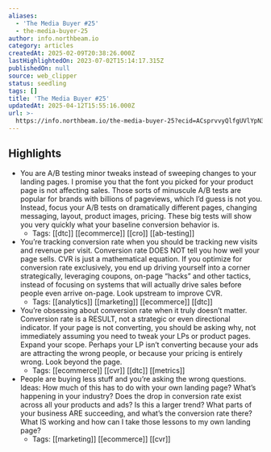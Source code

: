 ```yaml
---
aliases:
  - 'The Media Buyer #25'
  - the-media-buyer-25
author: info.northbeam.io
category: articles
createdAt: 2025-02-09T20:38:26.000Z
lastHighlightedOn: 2023-07-02T15:14:17.315Z
publishedOn: null
source: web_clipper
status: seedling
tags: []
title: 'The Media Buyer #25'
updatedAt: 2025-04-12T15:55:16.000Z
url: >-
  https://info.northbeam.io/the-media-buyer-25?ecid=ACsprvvyQlfgUVlYpN3vyof_6DV6EHgTZXgoA7cXs3Jz6oXcVQ2OD-YGdiT4P78vPYzxfbdYsyq1&utm_campaign=%5BMarketing%5D%20Media%20Buyer%20Newsletter&utm_medium=email&_hsmi=264725816&_hsenc=p2ANqtz-9xv4K9Y7_kb3slE_YV1aTE8J9G11xOZqOrRUGOxf8D8sPF7pBgaukG4loTLFxN_Xo-sw-XsmtJS-1NcRigLVtQXvYPkX8uWrUlAyC9DB0IvXXODr8&utm_content=264683385&utm_source=hs_email
---
```

## Highlights

- You are A/B testing minor tweaks instead of sweeping changes to your landing pages. I promise you that the font you picked for your product page is not affecting sales. Those sorts of minuscule A/B tests are popular for brands with billions of pageviews, which I’d guess is not you. Instead, focus your A/B tests on dramatically different pages, changing messaging, layout, product images, pricing. These big tests will show you very quickly what your baseline conversion behavior is.
    - Tags: [[dtc]] [[ecommerce]] [[cro]] [[ab-testing]]
- You’re tracking conversion rate when you should be tracking new visits and revenue per visit. Conversion rate DOES NOT tell you how well your page sells. CVR is just a mathematical equation. If you optimize for conversion rate exclusively, you end up driving yourself into a corner strategically, leveraging coupons, on-page “hacks” and other tactics, instead of focusing on systems that will actually drive sales before people even arrive on-page. Look upstream to improve CVR.
    - Tags: [[analytics]] [[marketing]] [[ecommerce]] [[dtc]]
- You’re obsessing about conversion rate when it truly doesn’t matter. Conversion rate is a RESULT, not a strategic or even directional indicator. If your page is not converting, you should be asking why, not immediately assuming you need to tweak your LPs or product pages. Expand your scope. Perhaps your LP isn’t converting because your ads are attracting the wrong people, or because your pricing is entirely wrong. Look beyond the page.
    - Tags: [[ecommerce]] [[cvr]] [[dtc]] [[metrics]]
- People are buying less stuff and you’re asking the wrong questions. Ideas: How much of this has to do with your own landing page? What’s happening in your industry? Does the drop in conversion rate exist across all your products and ads? Is this a larger trend? What parts of your business ARE succeeding, and what’s the conversion rate there? What IS working and how can I take those lessons to my own landing page?
    - Tags: [[marketing]] [[ecommerce]] [[cvr]]
